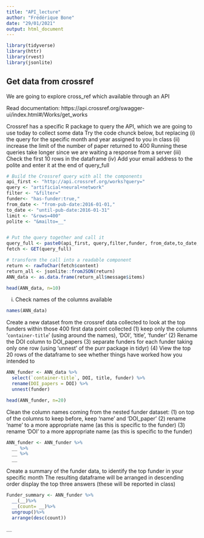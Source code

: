 ```yaml
---
title: "API_lecture"
author: "Frédérique Bone"
date: "29/01/2021"
output: html_document
---
```


```r
library(tidyverse)
library(httr)
library(rvest)
library(jsonlite)
```

## Get data from crossref

We are going to explore cross_ref which available through an API

Read documentation:
https://api.crossref.org/swagger-ui/index.html#/Works/get_works

Crossref has a specific R package to query the API, which we are going to use today to collect some data
Try the code chunck below, but replacing
(i) the query for the specific month and year assigned to you in class
(ii) increase the limit of the number of paper returned to 400
Running these queries take longer since we are waiting a response from a server
(iii) Check the first 10 rows in the dataframe
(iv) Add your email address to the polite and enter it at the end of query_full

```r
# Build the Crossref query with all the components
api_first <- "http://api.crossref.org/works?query="
query <- "artificial+neural+network"
filter <- "&filter="
funder<- "has-funder:true,"
from_date <- "from-pub-date:2016-01-01,"
to_date <- "until-pub-date:2016-01-31"
limit <- "&rows=400"
polite <- "&mailto=__"


# Put the query together and call it
query_full <- paste0(api_first, query,filter,funder, from_date,to_date, limit)
fetch <- GET(query_full)

# transform the call into a readable component
return <- rawToChar(fetch$content)
return_all <- jsonlite::fromJSON(return)
ANN_data <- as.data.frame(return_all$message$items)

head(ANN_data, n=10)
```

(i) Check names of the columns available
```r
names(ANN_data)
```


Create a new dataset from the crossref data collected to look at the top funders within those 400 first data point collected
(1) keep only the columns '`container-title`' (using ` `around the names), 'DOI', 'title', 'funder'
(2) Rename the DOI column to DOI_papers
(3) separate funders for each funder taking only one row (using 'unnest' of the purr package in tidyr)
(4) View the top 20 rows of the dataframe to see whether things have worked how you intended to

```r


ANN_funder <- ANN_data %>%
  select(`container-title`, DOI, title, funder) %>%
  rename(DOI_papers = DOI) %>%
  unnest(funder)

head(ANN_funder, n=20)

```


Clean the column names coming from the nested funder dataset:
(1) on top of the columns to keep before, keep 'name' and 'DOI_paper'
(2) rename 'name' to a more appropriate name (as this is specific to the funder)
(3) rename 'DOI' to a more appropriate name (as this is specific to the funder)

```r
ANN_funder <- ANN_funder %>%
  __ %>%
  __ %>%
  __
```

Create a summary of the funder data, to identify the top funder in your specific month
The resulting dataframe will be arranged in descending order
display the top three answers (these will be reported in class)
```r
Funder_summary <- ANN_funder %>%
  __(__)%>%
  __(count= __)%>%
  ungroup()%>%
  arrange(desc(count))

__
```



